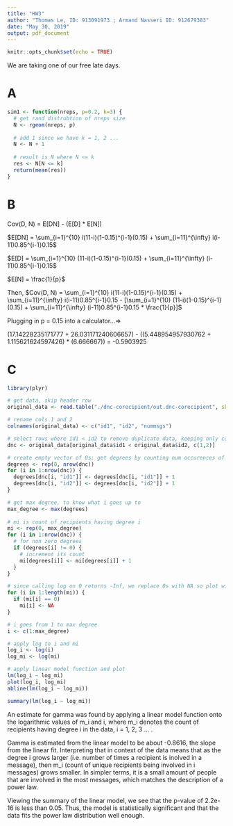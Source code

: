 ```yaml
---
title: "HW3"
author: "Thomas Le, ID: 913091973 ; Armand Nasseri ID: 912679383"
date: "May 30, 2019"
output: pdf_document
---
```


```r
knitr::opts_chunk$set(echo = TRUE)
```

We are taking one of our free late days.

# A

```r
sim1 <- function(nreps, p=0.2, k=3) {
  # get rand distrubtion of nreps size
  N <- rgeom(nreps, p)
  
  # add 1 since we have k = 1, 2 ...
  N <- N + 1
  
  # result is N where N <= k
  res <- N[N <= k]
  return(mean(res))
}
```

# B

Cov(D, N) = E[DN] - (E[D] * E[N])

$E[DN] = \sum_{i=1}^{10} i(11-i)(1-0.15)^{i-1}(0.15) + \sum_{i=11}^{\infty} i(i-11)0.85^{i-1}0.15$

$E[D] = \sum_{i=1}^{10} (11-i)(1-0.15)^{i-1}(0.15) + \sum_{i=11}^{\infty} (i-11)0.85^{i-1}0.15$

$E[N] = \frac{1}{p}$ 

Then, $Cov(D, N) = \sum_{i=1}^{10} i(11-i)(1-0.15)^{i-1}(0.15) + \sum_{i=11}^{\infty} i(i-11)0.85^{i-1}0.15 - [\sum_{i=1}^{10} (11-i)(1-0.15)^{i-1}(0.15) + \sum_{i=11}^{\infty} (i-11)0.85^{i-1}0.15 * \frac{1}{p}]$

Plugging in p = 0.15 into a calculator...=>

(17.14228235171777 + 26.031171240606657) - ((5.448954957930762 + 1.115621624597426) * (6.666667)) = -0.5903925


# C

```r
library(plyr)

# get data, skip header row
original_data <- read.table("./dnc-corecipient/out.dnc-corecipient", skip=1)

# rename cols 1 and 2
colnames(original_data) <- c("id1", "id2", "nummsgs")

# select rows where id1 < id2 to remove duplicate data, keeping only cols 1 and 2
dnc <- original_data[original_data$id1 < original_data$id2, c(1,2)]

# create empty vector of 0s; get degrees by counting num occurences of each val
degrees <- rep(0, nrow(dnc))
for (i in 1:nrow(dnc)) {
  degrees[dnc[i, "id1"]] <- degrees[dnc[i, "id1"]] + 1
  degrees[dnc[i, "id2"]] <- degrees[dnc[i, "id2"]] + 1
}

# get max degree, to know what i goes up to
max_degree <- max(degrees)
  
# mi is count of recipients having degree i
mi <- rep(0, max_degree)
for (i in 1:nrow(dnc)) {
  # for non zero degrees
  if (degrees[i] != 0) {
    # increment its count
    mi[degrees[i]] <- mi[degrees[i]] + 1
  }
}

# since calling log on 0 returns -Inf, we replace 0s with NA so plot will ignore the NA vals
for (i in 1:length(mi)) {
  if (mi[i] == 0)
    mi[i] <- NA
}

# i goes from 1 to max degree
i <- c(1:max_degree)

# apply log to i and mi
log_i <- log(i)
log_mi <- log(mi)

# apply linear model function and plot
lm(log_i ~ log_mi)
plot(log_i, log_mi)
abline(lm(log_i ~ log_mi))

summary(lm(log_i ~ log_mi))
```

An estimate for gamma was found by applying a linear model function onto the
logarithmic values of m_i and i, where m_i denotes the count of recipients
having degree i in the data, i = 1, 2, 3 ... . 

Gamma is estimated from the linear model to be about -0.8616, the slope from the
linear fit. Interpreting that in context of the data means that as the degree i
grows larger (i.e. number of times a recipient is inolved in a message), then
m_i (count of unique recipients being involved in i messages) grows smaller.
In simpler terms, it is a small amount of people that are involved in the most messages, 
which matches the description of a power law.

Viewing the summary of the linear model, we see that the p-value of 2.2e-16 is
less than 0.05. Thus, the model is statistically significant and that the data
fits the power law distribution well enough.

